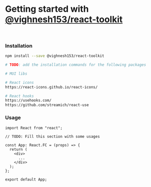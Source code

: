 
<Meta title="Welcome/Getting Started" />

<style>{`

`}</style>

# Getting started with [@vighnesh153/react-toolkit](https://www.npmjs.com/package/@vighnesh153/react-toolkit)

<br />

### Installation
```sh
npm install --save @vighnesh153/react-toolkit

# TODO: add the installation commands for the following packages

# MUI libs

# React icons
https://react-icons.github.io/react-icons/

# React hooks
https://usehooks.com/
https://github.com/streamich/react-use
```

### Usage
```tsx
import React from "react";

// TODO: Fill this section with some usages

const App: React.FC = (props) => {
  return (
    <div>
      ...
    </div>
  );
};

export default App;
```
